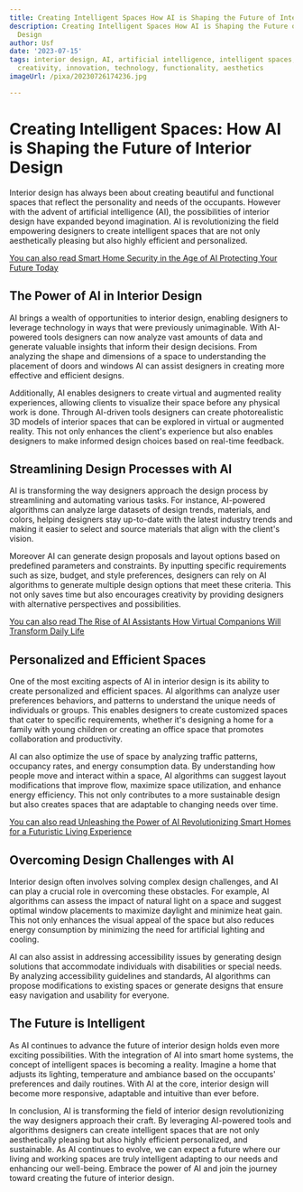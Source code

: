 ```yaml
---
title: Creating Intelligent Spaces How AI is Shaping the Future of Interior Design
description: Creating Intelligent Spaces How AI is Shaping the Future of Interior
  Design
author: Usf
date: '2023-07-15'
tags: interior design, AI, artificial intelligence, intelligent spaces, future, shaping,
  creativity, innovation, technology, functionality, aesthetics
imageUrl: /pixa/20230726174236.jpg

---
```

# Creating Intelligent  Spaces: How AI is Shaping the Future  of Interior Design

Interior design has always been about creating beautiful and functional spaces that  reflect the personality and needs of the occupants. However with the advent of artificial intelligence (AI),  the possibilities of interior design have expanded beyond  imagination. AI is revolutionizing the field empowering designers to create intelligent spaces that are not only aesthetically pleasing but  also highly efficient and personalized.

[You can also read Smart Home Security in the Age of AI  Protecting Your Future Today](Smart%20Home%20Security%20in%20the%20Age%20of%20AI%20Protecting%20Your%20Future%20Today)


## The Power of AI in  Interior Design

AI brings a wealth of opportunities to interior design, enabling designers to leverage technology in ways that were previously unimaginable. With AI-powered tools designers can now analyze vast amounts of data and generate valuable insights that inform their design decisions. From  analyzing the shape and  dimensions of a space to understanding the placement of doors  and windows AI can assist designers in creating more effective and  efficient designs.

Additionally, AI enables designers to create  virtual and augmented reality experiences,  allowing clients to visualize their space before any physical work is done. Through AI-driven tools designers can create photorealistic 3D models of  interior  spaces that can be explored in virtual  or augmented reality. This not only  enhances the client's  experience but also enables designers to make  informed design choices based on real-time feedback.

## Streamlining Design Processes with AI

AI is transforming the way designers approach  the design process by streamlining and automating various tasks. For instance, AI-powered algorithms can  analyze large datasets of design trends, materials, and colors, helping designers stay up-to-date with the latest industry trends and making  it easier to select and source materials  that align  with the client's  vision.

Moreover AI can generate design proposals and  layout  options based on predefined parameters and constraints. By  inputting specific  requirements such as size, budget, and style preferences,  designers can rely on  AI algorithms to generate multiple design options that meet  these criteria. This not only saves  time but also encourages creativity by providing  designers with alternative perspectives and possibilities.

[You can also  read The Rise of AI Assistants How Virtual Companions Will Transform Daily Life](The%20Rise%20of%20AI%20Assistants%20How%20Virtual%20Companions%20Will%20Transform%20Daily%20Life)


## Personalized and Efficient Spaces

One of the most exciting aspects of  AI in interior  design is  its ability to create personalized and efficient spaces. AI algorithms can analyze user  preferences behaviors, and  patterns  to understand the unique needs of individuals or groups. This enables designers to create customized spaces that cater to specific requirements, whether it's  designing a home for a family with young children or creating an office space that promotes collaboration and productivity.

AI can  also optimize the use of space by analyzing traffic patterns, occupancy rates,  and energy consumption data.  By understanding how people move and interact within a space, AI algorithms can suggest layout modifications that improve flow, maximize space utilization, and  enhance energy efficiency.  This not only contributes to a more sustainable design but also  creates spaces that are adaptable to changing  needs over time.

[You can  also read Unleashing the  Power of AI Revolutionizing Smart Homes for a Futuristic Living Experience](Unleashing%20the%20Power%20of%20AI%20Revolutionizing%20Smart%20Homes%20for%20a%20Futuristic%20Living%20Experience)


## Overcoming Design Challenges with AI

Interior design often  involves solving complex design  challenges, and  AI can play a crucial  role in overcoming these obstacles. For  example, AI algorithms can assess the impact  of natural light on a  space and suggest optimal window placements to maximize daylight and minimize heat gain. This not only enhances  the visual appeal of  the space but  also reduces energy consumption by minimizing the need for artificial lighting and cooling.

AI can also assist in addressing accessibility issues by generating design solutions that  accommodate individuals with disabilities  or special needs. By analyzing  accessibility guidelines and standards, AI algorithms can propose modifications to existing spaces or generate designs that  ensure easy navigation and usability for everyone.

## The Future is Intelligent

As AI continues to advance the future of interior design holds even more exciting possibilities. With the integration of  AI into smart home systems, the concept of intelligent spaces is becoming  a reality. Imagine a home that adjusts its lighting, temperature and ambiance based on the occupants' preferences and daily routines. With AI at the core, interior design will become more responsive, adaptable and intuitive than ever before.

In conclusion,  AI is transforming the field of interior design revolutionizing the way designers approach their craft. By leveraging AI-powered tools  and algorithms designers can create intelligent spaces that are not only aesthetically pleasing but also highly efficient personalized, and  sustainable. As AI  continues to evolve, we can expect a  future where our living and working spaces are truly intelligent adapting  to our needs and enhancing our well-being. Embrace  the power of AI  and join the journey toward  creating the future of interior design.